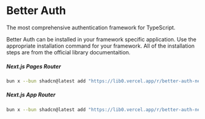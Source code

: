 # Better Auth
The most comprehensive authentication framework for TypeScript.

Better Auth can be installed in your framework specific application. Use the appropriate installation command for your framework. All of the installation steps are from the official library documentaition. 

##### Next.js Pages Router
```sh copy
bun x --bun shadcn@latest add "https://lib0.vercel.app/r/better-auth-next-pages"
```

##### Next.js App Router
```sh copy
bun x --bun shadcn@latest add "https://lib0.vercel.app/r/better-auth-next-app"
```